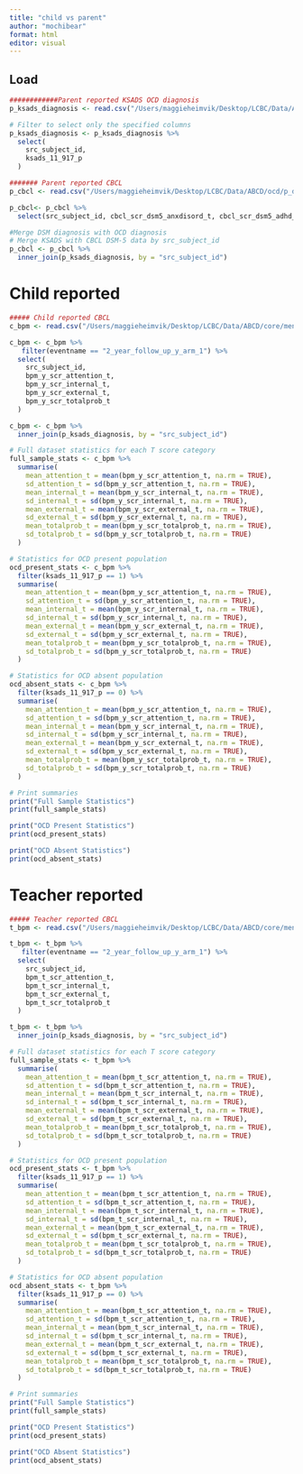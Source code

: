 ```yaml
---
title: "child vs parent"
author: "mochibear"
format: html
editor: visual
---
```


## Load
```r
############Parent reported KSADS OCD diagnosis 
p_ksads_diagnosis <- read.csv("/Users/maggieheimvik/Desktop/LCBC/Data/ABCD/OCD/all_ksads_diagnosis.csv")

# Filter to select only the specified columns
p_ksads_diagnosis <- p_ksads_diagnosis %>%
  select(
    src_subject_id,
    ksads_11_917_p
  )

####### Parent reported CBCL
p_cbcl <- read.csv("/Users/maggieheimvik/Desktop/LCBC/Data/ABCD/ocd/p_data.csv")

p_cbcl<- p_cbcl %>%
  select(src_subject_id, cbcl_scr_dsm5_anxdisord_t, cbcl_scr_dsm5_adhd_t, cbcl_scr_dsm5_depress_t, cbcl_scr_dsm5_somaticpr_t, cbcl_scr_dsm5_opposit_t, cbcl_scr_dsm5_conduct_t, cbcl_scr_syn_internal_t, cbcl_scr_syn_external_t, cbcl_scr_syn_totprob_t, cbcl_scr_07_ocd_t)

#Merge DSM diagnosis with OCD diagnosis
# Merge KSADS with CBCL DSM-5 data by src_subject_id
p_cbcl <- p_cbcl %>%
  inner_join(p_ksads_diagnosis, by = "src_subject_id")

```

# Child reported
```r
##### Child reported CBCL
c_bpm <- read.csv("/Users/maggieheimvik/Desktop/LCBC/Data/ABCD/core/mental-health/mh_y_bpm.csv")

c_bpm <- c_bpm %>%
   filter(eventname == "2_year_follow_up_y_arm_1") %>%
  select(
    src_subject_id,
    bpm_y_scr_attention_t,
    bpm_y_scr_internal_t,
    bpm_y_scr_external_t,
    bpm_y_scr_totalprob_t
  )

c_bpm <- c_bpm %>%
  inner_join(p_ksads_diagnosis, by = "src_subject_id")
```

```r

# Full dataset statistics for each T score category
full_sample_stats <- c_bpm %>%
  summarise(
    mean_attention_t = mean(bpm_y_scr_attention_t, na.rm = TRUE),
    sd_attention_t = sd(bpm_y_scr_attention_t, na.rm = TRUE),
    mean_internal_t = mean(bpm_y_scr_internal_t, na.rm = TRUE),
    sd_internal_t = sd(bpm_y_scr_internal_t, na.rm = TRUE),
    mean_external_t = mean(bpm_y_scr_external_t, na.rm = TRUE),
    sd_external_t = sd(bpm_y_scr_external_t, na.rm = TRUE),
    mean_totalprob_t = mean(bpm_y_scr_totalprob_t, na.rm = TRUE),
    sd_totalprob_t = sd(bpm_y_scr_totalprob_t, na.rm = TRUE)
  )

# Statistics for OCD present population
ocd_present_stats <- c_bpm %>%
  filter(ksads_11_917_p == 1) %>%
  summarise(
    mean_attention_t = mean(bpm_y_scr_attention_t, na.rm = TRUE),
    sd_attention_t = sd(bpm_y_scr_attention_t, na.rm = TRUE),
    mean_internal_t = mean(bpm_y_scr_internal_t, na.rm = TRUE),
    sd_internal_t = sd(bpm_y_scr_internal_t, na.rm = TRUE),
    mean_external_t = mean(bpm_y_scr_external_t, na.rm = TRUE),
    sd_external_t = sd(bpm_y_scr_external_t, na.rm = TRUE),
    mean_totalprob_t = mean(bpm_y_scr_totalprob_t, na.rm = TRUE),
    sd_totalprob_t = sd(bpm_y_scr_totalprob_t, na.rm = TRUE)
  )

# Statistics for OCD absent population
ocd_absent_stats <- c_bpm %>%
  filter(ksads_11_917_p == 0) %>%
  summarise(
    mean_attention_t = mean(bpm_y_scr_attention_t, na.rm = TRUE),
    sd_attention_t = sd(bpm_y_scr_attention_t, na.rm = TRUE),
    mean_internal_t = mean(bpm_y_scr_internal_t, na.rm = TRUE),
    sd_internal_t = sd(bpm_y_scr_internal_t, na.rm = TRUE),
    mean_external_t = mean(bpm_y_scr_external_t, na.rm = TRUE),
    sd_external_t = sd(bpm_y_scr_external_t, na.rm = TRUE),
    mean_totalprob_t = mean(bpm_y_scr_totalprob_t, na.rm = TRUE),
    sd_totalprob_t = sd(bpm_y_scr_totalprob_t, na.rm = TRUE)
  )

# Print summaries
print("Full Sample Statistics")
print(full_sample_stats)

print("OCD Present Statistics")
print(ocd_present_stats)

print("OCD Absent Statistics")
print(ocd_absent_stats)

```

# Teacher reported 
```r
##### Teacher reported CBCL
t_bpm <- read.csv("/Users/maggieheimvik/Desktop/LCBC/Data/ABCD/core/mental-health/mh_t_bpm.csv")

t_bpm <- t_bpm %>%
   filter(eventname == "2_year_follow_up_y_arm_1") %>%
  select(
    src_subject_id,
    bpm_t_scr_attention_t,
    bpm_t_scr_internal_t,
    bpm_t_scr_external_t,
    bpm_t_scr_totalprob_t
  )

t_bpm <- t_bpm %>%
  inner_join(p_ksads_diagnosis, by = "src_subject_id")
```

```r

# Full dataset statistics for each T score category
full_sample_stats <- t_bpm %>%
  summarise(
    mean_attention_t = mean(bpm_t_scr_attention_t, na.rm = TRUE),
    sd_attention_t = sd(bpm_t_scr_attention_t, na.rm = TRUE),
    mean_internal_t = mean(bpm_t_scr_internal_t, na.rm = TRUE),
    sd_internal_t = sd(bpm_t_scr_internal_t, na.rm = TRUE),
    mean_external_t = mean(bpm_t_scr_external_t, na.rm = TRUE),
    sd_external_t = sd(bpm_t_scr_external_t, na.rm = TRUE),
    mean_totalprob_t = mean(bpm_t_scr_totalprob_t, na.rm = TRUE),
    sd_totalprob_t = sd(bpm_t_scr_totalprob_t, na.rm = TRUE)
  )

# Statistics for OCD present population
ocd_present_stats <- t_bpm %>%
  filter(ksads_11_917_p == 1) %>%
  summarise(
    mean_attention_t = mean(bpm_t_scr_attention_t, na.rm = TRUE),
    sd_attention_t = sd(bpm_t_scr_attention_t, na.rm = TRUE),
    mean_internal_t = mean(bpm_t_scr_internal_t, na.rm = TRUE),
    sd_internal_t = sd(bpm_t_scr_internal_t, na.rm = TRUE),
    mean_external_t = mean(bpm_t_scr_external_t, na.rm = TRUE),
    sd_external_t = sd(bpm_t_scr_external_t, na.rm = TRUE),
    mean_totalprob_t = mean(bpm_t_scr_totalprob_t, na.rm = TRUE),
    sd_totalprob_t = sd(bpm_t_scr_totalprob_t, na.rm = TRUE)
  )

# Statistics for OCD absent population
ocd_absent_stats <- t_bpm %>%
  filter(ksads_11_917_p == 0) %>%
  summarise(
    mean_attention_t = mean(bpm_t_scr_attention_t, na.rm = TRUE),
    sd_attention_t = sd(bpm_t_scr_attention_t, na.rm = TRUE),
    mean_internal_t = mean(bpm_t_scr_internal_t, na.rm = TRUE),
    sd_internal_t = sd(bpm_t_scr_internal_t, na.rm = TRUE),
    mean_external_t = mean(bpm_t_scr_external_t, na.rm = TRUE),
    sd_external_t = sd(bpm_t_scr_external_t, na.rm = TRUE),
    mean_totalprob_t = mean(bpm_t_scr_totalprob_t, na.rm = TRUE),
    sd_totalprob_t = sd(bpm_t_scr_totalprob_t, na.rm = TRUE)
  )

# Print summaries
print("Full Sample Statistics")
print(full_sample_stats)

print("OCD Present Statistics")
print(ocd_present_stats)

print("OCD Absent Statistics")
print(ocd_absent_stats)

```
